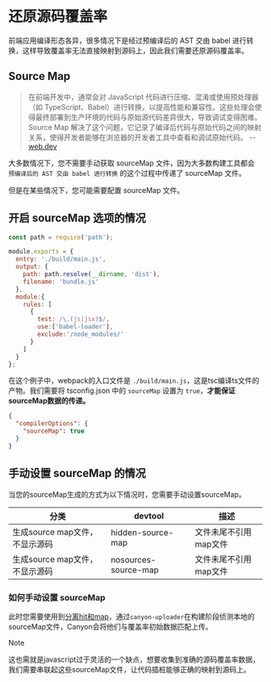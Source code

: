 # 还原源码覆盖率

前端应用编译形态各异，很多情况下是经过预编译后的 AST 交由 babel 进行转换，这样导致覆盖率无法直接映射到源码上，因此我们需要还原源码覆盖率。

## Source Map

>
> 在前端开发中，通常会对 JavaScript 代码进行压缩、混淆或使用预处理器（如 TypeScript、Babel）进行转换，以提高性能和兼容性。这些处理会使得最终部署到生产环境的代码与原始源代码差异很大，导致调试变得困难。Source Map 解决了这个问题，它记录了编译后代码与原始代码之间的映射关系，使得开发者能够在浏览器的开发者工具中查看和调试原始代码。 -- [web.dev](https://web.dev/articles/source-maps)

大多数情况下，您不需要手动获取 sourceMap 文件，因为大多数构建工具都会 `预编译后的 AST 交由 babel 进行转换` 的这个过程中传递了 sourceMap 文件。

但是在某些情况下，您可能需要配置 sourceMap 文件。

## 开启 sourceMap 选项的情况

```js filename="webpack.config.js" {4}
const path = require('path');

module.exports = {
  entry: './build/main.js',
  output: {
    path: path.resolve(__dirname, 'dist'),
    filename: 'bundle.js'
  },
  module:{
    rules: [
      {
        test: /\.(js|jsx)$/,
        use:['babel-loader'],
        exclude:'/node_modules/'
      }
    ]
  }
};
```

在这个例子中，webpack的入口文件是 `./build/main.js`，这是tsc编译ts文件的产物。我们需要将 tsconfig.json 中的 `sourceMap` 设置为 `true`，__才能保证sourceMap数据的传递。__

```json filename="tsconfig.json" {3}
{
  "compilerOptions": {
    "sourceMap": true
  }
}
```

## 手动设置 sourceMap 的情况

当您的sourceMap生成的方式为以下情况时，您需要手动设置sourceMap。

| 分类              | devtool                       |  描述                                    |
|-------------------|-------------------------------|-----------------------------------------|
| 生成source map文件，不显示源码   | hidden-source-map             |  文件未尾不引用map文件                 |
| 生成source map文件，不显示源码   | nosources-source-map           | 文件未尾不引用map文件                 |

### 如何手动设置 sourceMap

此时您需要使用到[分离hit和map](/documentation/core-concepts/separate-hit-and-map)，通过`canyon-uploader`在构建阶段侦测本地的sourceMap文件，Canyon会将他们与覆盖率初始数据匹配上传。

> [!NOTE]
>
> 这也需就是javascript过于灵活的一个缺点，想要收集到准确的源码覆盖率数据，我们需要串联起这些sourceMap文件，让代码插桩能够正确的映射到源码上。
